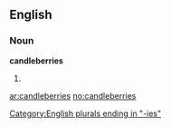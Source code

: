 ==English==

===Noun===
'''candleberries'''

# {{plural of|[[candleberry]]}}

[[Category:English plurals ending in "-ies"]]

[[ar:candleberries]]
[[no:candleberries]]